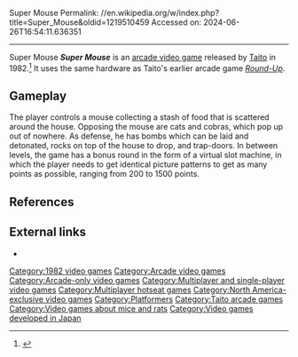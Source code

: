 Super Mouse
Permalink: //en.wikipedia.org/w/index.php?title=Super_Mouse&oldid=1219510459
Accessed on: 2024-06-26T16:54:11.636351



------
Super Mouse
{{Short description|1982 video game}}
{{about|the arcade game||Supermouse (disambiguation)}}
{{distinguish|Mighty Mouse}}
{{more citations needed|date=August 2018}}
{{Infobox video game
|title= Super Mouse
|image= SuperMouse title.png
|caption= Title screen
|alt = 
|developer= [[Taito]]
|publisher= [[Taito]]
|released= {{vgrelease|NA|[[1982 in video gaming|1982]]}}
|genre= [[Platform game|Platform]]
|modes= [[Single-player]], 2 player alternating
|platforms= [[Arcade video game|Arcade]]
}}
'''''Super Mouse''''' is an [[arcade video game]] released by [[Taito]] in 1982.<ref name="ah">{{cite web |title=Super Mouse |url=https://www.arcade-history.com/?n=super-mouse&page=detail&id=2734 |website=Arcade history}}</ref> It uses the same hardware as Taito's earlier arcade game ''[[Round-Up (video game)|Round-Up]]''.

==Gameplay==

The player controls a mouse collecting a stash of food that is scattered around the house. Opposing the mouse are cats and cobras, which pop up out of nowhere. As defense, he has bombs which can be laid and detonated, rocks on top of the house to drop, and trap-doors. In between levels, the game has a bonus round in the form of a virtual slot machine, in which the player needs to get identical picture patterns to get as many points as possible, ranging from 200 to 1500 points.
{{clear}}

==References==
{{reflist}}

==External links==
*{{KLOV game|9921}}

[[Category:1982 video games]]
[[Category:Arcade video games]]
[[Category:Arcade-only video games]]
[[Category:Multiplayer and single-player video games]]
[[Category:Multiplayer hotseat games]]
[[Category:North America-exclusive video games]]
[[Category:Platformers]]
[[Category:Taito arcade games]]
[[Category:Video games about mice and rats]]
[[Category:Video games developed in Japan]]


{{Taito-videogame-stub}}
{{arcade-stub}}